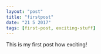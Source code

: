 ```yaml
---
layout: "post"
title: "firstpost"
date: "21 5 2017"
tags: [first-post, exciting-stuff]
---
```

This is my first post how exciting!
